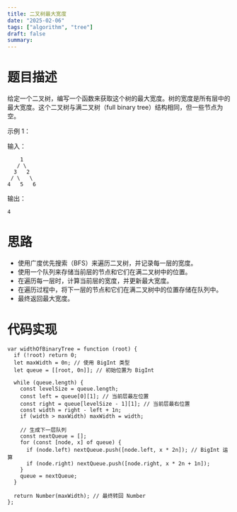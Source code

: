 ```yaml
---
title: 二叉树最大宽度
date: "2025-02-06"
tags: ["algorithm", "tree"]
draft: false
summary:
---
```


# 题目描述

给定一个二叉树，编写一个函数来获取这个树的最大宽度。树的宽度是所有层中的最大宽度。这个二叉树与满二叉树（full binary tree）结构相同，但一些节点为空。

示例 1：

输入：

```
    1
   / \
  3   2
 / \   \
4   5   6
```

输出：

```
4

```

# 思路

- 使用广度优先搜索（BFS）来遍历二叉树，并记录每一层的宽度。
- 使用一个队列来存储当前层的节点和它们在满二叉树中的位置。
- 在遍历每一层时，计算当前层的宽度，并更新最大宽度。
- 在遍历过程中，将下一层的节点和它们在满二叉树中的位置存储在队列中。
- 最终返回最大宽度。

# 代码实现

```
var widthOfBinaryTree = function (root) {
  if (!root) return 0;
  let maxWidth = 0n; // 使用 BigInt 类型
  let queue = [[root, 0n]]; // 初始位置为 BigInt

  while (queue.length) {
    const levelSize = queue.length;
    const left = queue[0][1]; // 当前层最左位置
    const right = queue[levelSize - 1][1]; // 当前层最右位置
    const width = right - left + 1n;
    if (width > maxWidth) maxWidth = width;

    // 生成下一层队列
    const nextQueue = [];
    for (const [node, x] of queue) {
      if (node.left) nextQueue.push([node.left, x * 2n]); // BigInt 运算
      if (node.right) nextQueue.push([node.right, x * 2n + 1n]);
    }
    queue = nextQueue;
  }

  return Number(maxWidth); // 最终转回 Number
};


```
